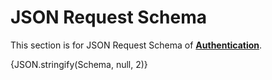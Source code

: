 
# JSON Request Schema 
This section is for JSON Request Schema of [**Authentication**](./user-authentication.md).

<Tabs>
  <TabItem value="viewer" label="Viewer" default>
    <JSONSchemaViewer schema={ Schema } />
  </TabItem>
  <TabItem value="schema" label="Schema">
    <CodeBlock language="schema">{JSON.stringify(Schema, null, 2)}</CodeBlock>
  </TabItem>
</Tabs>
